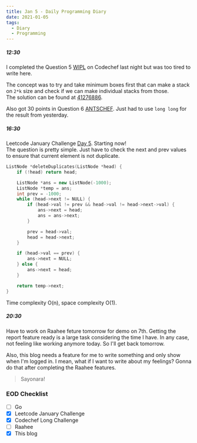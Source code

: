 ```yaml
---
title: Jan 5 - Daily Programming Diary
date: 2021-01-05
tags:
  - Diary
  - Programming
---
```


##### 12:30
I completed the Question 5 [WIPL](https://www.codechef.com/JAN21C/problems/WIPL) on Codechef last night but was too tired to write here.

The concept was to try and take minimum boxes first that can make a stack on `2*k` size and check if we can make individual stacks from those.  
The solution can be found at [41276886](https://www.codechef.com/viewsolution/41276886).

Also got 30 points in Question 6 [ANTSCHEF](https://www.codechef.com/JAN21C/problems/ANTSCHEF). Just had to use `long long` for the result from yesterday.

##### 16:30
Leetcode January Challenge [Day 5](https://leetcode.com/explore/featured/card/january-leetcoding-challenge-2021/579/week-1-january-1st-january-7th/3593/). Starting now!  
The question is pretty simple. Just have to check the next and prev values to ensure that current element is not duplicate. 

```cpp:title=remove-duplicates-from-sorted-list-ii.cpp
ListNode *deleteDuplicates(ListNode *head) {
    if (!head) return head;

    ListNode *ans = new ListNode(-1000);
    ListNode *temp = ans;
    int prev = -1000;
    while (head->next != NULL) {
        if (head->val != prev && head->val != head->next->val) {
            ans->next = head;
            ans = ans->next;
        }

        prev = head->val;
        head = head->next;
    }

    if (head->val == prev) {
        ans->next = NULL;
    } else {
        ans->next = head;
    }

    return temp->next;
}
```
Time complexity O(n), space complexity O(1).

##### 20:30
Have to work on Raahee feture tomorrow for demo on 7th. Getting the report feature ready is a large task considering the time I have.
In any case, not feeling like working anymore today. So I'll get back tomorrow.

Also, this blog needs a feature for me to write something and only show when I'm logged in. I mean, what if I want to write about my feelings? Gonna do that after completing the Raahee features.

> Sayonara!

### EOD Checklist
- [ ] Go
- [x] Leetcode January Challenge
- [x] Codechef Long Challenge
- [ ] Raahee
- [x] This blog 